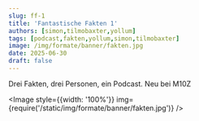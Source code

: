 ```yaml
---
slug: ff-1
title: 'Fantastische Fakten 1'
authors: [simon,tilmobaxter,yollum]
tags: [podcast,fakten,yollum,simon,tilmobaxter]
image: /img/formate/banner/fakten.jpg
date: 2025-06-30
draft: false
---
```



Drei Fakten, drei Personen, ein Podcast. Neu bei M10Z

<Image style={{width: '100%'}} img={require('/static/img/formate/banner/fakten.jpg')} />

<!--truncate-->



<ReactPlayer
    width="100%"
    height="50px"
    controls
    url='https://m10z.picnotes.de/FantastischeFakten/Fakten_001.mp3'
/>
